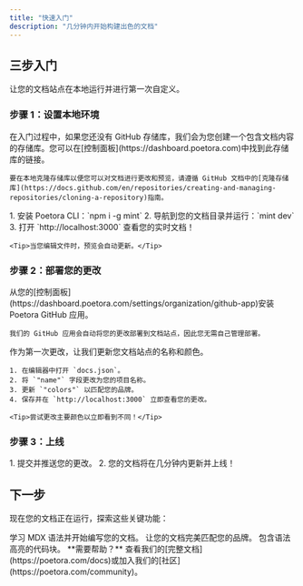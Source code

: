 ```yaml
---
title: "快速入门"
description: "几分钟内开始构建出色的文档"
---
```


## 三步入门

让您的文档站点在本地运行并进行第一次自定义。

### 步骤 1：设置本地环境

<Accordions>
  <Accordion icon="copy" title="本地克隆您的文档">
    在入门过程中，如果您还没有 GitHub 存储库，我们会为您创建一个包含文档内容的存储库。您可以在[控制面板](https://dashboard.poetora.com)中找到此存储库的链接。

    要在本地克隆存储库以便您可以对文档进行更改和预览，请遵循 GitHub 文档中的[克隆存储库](https://docs.github.com/en/repositories/creating-and-managing-repositories/cloning-a-repository)指南。

  </Accordion>

  <Accordion icon="rectangle-terminal" title="启动预览服务器">
    1. 安装 Poetora CLI：`npm i -g mint`
    2. 导航到您的文档目录并运行：`mint dev`
    3. 打开 `http://localhost:3000` 查看您的实时文档！

    <Tip>当您编辑文件时，预览会自动更新。</Tip>

  </Accordion>
</Accordions>

### 步骤 2：部署您的更改

<Accordions>
  <Accordion icon="github" title="安装我们的 GitHub 应用">
    从您的[控制面板](https://dashboard.poetora.com/settings/organization/github-app)安装 Poetora GitHub 应用。

    我们的 GitHub 应用会自动将您的更改部署到文档站点，因此您无需自己管理部署。

  </Accordion>

  <Accordion icon="palette" title="更新您的站点名称和颜色">
    作为第一次更改，让我们更新您文档站点的名称和颜色。

    1. 在编辑器中打开 `docs.json`。
    2. 将 `"name"` 字段更改为您的项目名称。
    3. 更新 `"colors"` 以匹配您的品牌。
    4. 保存并在 `http://localhost:3000` 立即查看您的更改。

    <Tip>尝试更改主要颜色以立即看到不同！</Tip>

  </Accordion>
</Accordions>

### 步骤 3：上线

<Accordion title="发布您的文档" icon="rocket">
  1. 提交并推送您的更改。 2. 您的文档将在几分钟内更新并上线！
</Accordion>

## 下一步

现在您的文档正在运行，探索这些关键功能：

<CardGroup cols={2}>
  <Card title="编写内容" icon="pen-to-square" href="/zh/essentials/markdown">
    学习 MDX 语法并开始编写您的文档。
  </Card>
  <Card title="自定义样式" icon="palette" href="/zh/essentials/settings">
    让您的文档完美匹配您的品牌。
  </Card>
  <Card title="添加代码示例" icon="square-code" href="/zh/essentials/code">
    包含语法高亮的代码块。
  </Card>
</CardGroup>

<Note>
  **需要帮助？**
  查看我们的[完整文档](https://poetora.com/docs)或加入我们的[社区](https://poetora.com/community)。
</Note>
